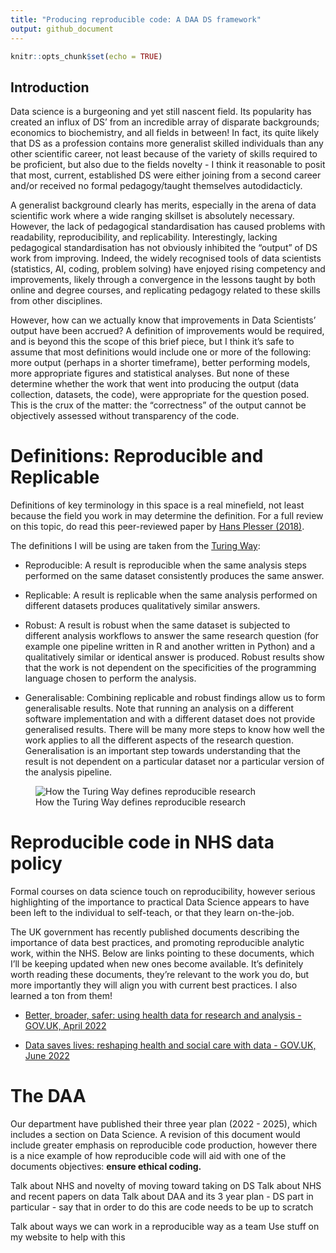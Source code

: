 ```yaml
---
title: "Producing reproducible code: A DAA DS framework"
output: github_document
---
```


```r
knitr::opts_chunk$set(echo = TRUE)
```

## Introduction

Data science is a burgeoning and yet still nascent field. Its popularity has created an influx of DS' from an incredible array of disparate backgrounds; economics to biochemistry, and all fields in between! In fact, its quite likely that DS as a profession contains more generalist skilled individuals than any other scientific career, not least because of the variety of skills required to be proficient, but also due to the fields novelty - I think it reasonable to posit that most, current, established DS were either joining from a second career and/or received no formal pedagogy/taught themselves autodidacticly. 

A generalist background clearly has merits, especially in the arena of data scientific work where a wide ranging skillset is absolutely necessary. However, the lack of pedagogical standardisation has caused problems with readability, reproducibility, and replicability. Interestingly, lacking pedagogical standardisation has not obviously inhibited the "output" of DS work from improving. Indeed, the widely recognised tools of data scientists (statistics, AI, coding, problem solving) have enjoyed rising competency and improvements, likely through a convergence in the lessons taught by both online and degree courses, and replicating pedagogy related to these skills from other disciplines. 

However, how can we actually know that improvements in Data Scientists' output have been accrued? A definition of improvements would be required, and is beyond this the scope of this brief piece, but I think it's safe to assume that most definitions would include one or more of the following: more output (perhaps in a shorter timeframe), better performing models, more appropriate figures and statistical analyses. But none of these determine whether the work that went into producing the output (data collection, datasets, the code), were appropriate for the question posed. This is the crux of the matter: the "correctness" of the output cannot be objectively assessed without transparency of the code.



# Definitions: Reproducible and Replicable

Definitions of key terminology in this space is a real minefield, not least because the field you work in may determine the definition. For a full review on this topic, do read this peer-reviewed paper by [Hans Plesser (2018)].


The definitions I will be using are taken from the [Turing Way]:

- Reproducible: A result is reproducible when the same analysis steps performed on the same dataset consistently produces the same answer.

- Replicable: A result is replicable when the same analysis performed on different datasets produces qualitatively similar answers.

- Robust: A result is robust when the same dataset is subjected to different analysis workflows to answer the same research question (for example one pipeline written in R and another written in Python) and a qualitatively similar or identical answer is produced. Robust results show that the work is not dependent on the specificities of the programming language chosen to perform the analysis.

- Generalisable: Combining replicable and robust findings allow us to form generalisable results. Note that running an analysis on a different software implementation and with a different dataset does not provide generalised results. There will be many more steps to know how well the work applies to all the different aspects of the research question. Generalisation is an important step towards understanding that the result is not dependent on a particular dataset nor a particular version of the analysis pipeline.


![How the Turing Way defines reproducible research](_images/repro_replic_image.png)

[Hans Plesser (2018)]: https://www.frontiersin.org/articles/10.3389/fninf.2017.00076/full
[Turing Way]: https://the-turing-way.netlify.app/reproducible-research/overview/overview-definitions.html



# Reproducible code in NHS data policy

Formal courses on data science touch on reproducibility, however serious highlighting of the importance to practical Data Science appears to have been left to the individual to self-teach, or that they learn on-the-job. 

The UK government has recently published documents describing the importance of data best practices, and promoting reproducible analytic work, within the NHS. Below are links pointing to these documents, which I'll be keeping updated when new ones become available. It's definitely worth reading these documents, they're relevant to the work you do, but more importantly they will align you with current best practices. I also learned a ton from them!

- [Better, broader, safer: using health data for research and analysis - GOV.UK, April 2022]

- [Data saves lives: reshaping health and social care with data - GOV.UK, June 2022]

[Better, broader, safer: using health data for research and analysis - GOV.UK, April 2022]: https://www.gov.uk/government/publications/better-broader-safer-using-health-data-for-research-and-analysis/better-broader-safer-using-health-data-for-research-and-analysis
[Data saves lives: reshaping health and social care with data - GOV.UK, June 2022]: https://www.gov.uk/government/publications/data-saves-lives-reshaping-health-and-social-care-with-data/data-saves-lives-reshaping-health-and-social-care-with-data#how-you-can-get-involve



# The DAA

Our department have published their three year plan (2022 - 2025), which includes a section on Data Science. A revision of this document would include greater emphasis on reproducible code production, however there is a nice example of how reproducible code will aid with one of the documents objectives: **ensure ethical coding.**




Talk about NHS and novelty of moving toward taking on DS
Talk about NHS and recent papers on data
Talk about DAA and its 3 year plan - DS part in particular - say that in order to do this are code needs to be up to scratch

Talk about ways we can work in a reproducible way as a team
Use stuff on my website to help with this